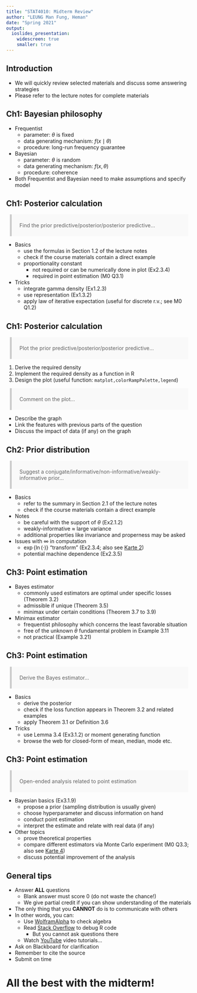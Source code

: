 ```yaml
---
title: "STAT4010: Midterm Review"
author: "LEUNG Man Fung, Heman"
date: "Spring 2021"
output: 
  ioslides_presentation:
    widescreen: true
    smaller: true
---
```

<style>
blockquote{
  background: #f9f9f9;
  border-left: 5px solid #ccc;
  margin: 0.5em 10px;
  padding: 0.5em 1.5em;
}
</style>

## Introduction
- We will quickly review selected materials and discuss some answering strategies
- Please refer to the lecture notes for complete materials

## Ch1: Bayesian philosophy
- Frequentist
  - parameter: $\theta$ is fixed
  - data generating mechanism: $f(x \mid \theta)$
  - procedure: long-run frequency guarantee
- Bayesian
  - parameter: $\theta$ is random
  - data generating mechanism: $f(x,\theta)$
  - procedure: coherence
- Both Frequentist and Bayesian need to make assumptions and specify model

## Ch1: Posterior calculation
> Find the prior predictive/posterior/posterior predictive...

- Basics
  - use the formulas in Section 1.2 of the lecture notes
  - check if the course materials contain a direct example
  - proportionality constant
    - not required or can be numerically done in plot (Ex2.3.4)
    - required in point estimation (M0 Q3.1)
- Tricks
  - integrate gamma density (Ex1.2.3)
  - use representation (Ex1.3.2)
  - apply law of iterative expectation (useful for discrete r.v.; see M0 Q1.2)
  
## Ch1: Posterior calculation
> Plot the prior predictive/posterior/posterior predictive...

1. Derive the required density
2. Implement the required density as a function in R
3. Design the plot (useful function: <code>matplot,colorRampPalette,legend</code>)

> Comment on the plot...

- Describe the graph
- Link the features with previous parts of the question
- Discuss the impact of data (if any) on the graph

## Ch2: Prior distribution
> Suggest a conjugate/informative/non-informative/weakly-informative prior...

- Basics
  - refer to the summary in Section 2.1 of the lecture notes
  - check if the course materials contain a direct example
- Notes
  - be careful with the support of $\theta$ (Ex2.1.2)
  - weakly-informative $\approx$ large variance
  - additional properties like invariance and properness may be asked
- Issues with $\infty$ in computation
  - $\exp\{\ln(\cdot)\}$ "transform" (Ex2.3.4; also see [Karte 2](https://hemanlmf.github.io/teaching/stat4010/2021S/Karte-2.html))
  - potential machine dependence (Ex2.3.5)

## Ch3: Point estimation
- Bayes estimator
  - commonly used estimators are optimal under specific losses (Theorem 3.2)
  - admissible if unique (Theorem 3.5)
  - minimax under certain conditions (Theorem 3.7 to 3.9)
- Minimax estimator
  - frequentist philosophy which concerns the least favorable situation
  - free of the unknown $\theta$ fundamental problem in Example 3.11
  - not practical (Example 3.21)

## Ch3: Point estimation
> Derive the Bayes estimator...

- Basics
  - derive the posterior
  - check if the loss function appears in Theorem 3.2 and related examples
  - apply Theorem 3.1 or Definition 3.6
- Tricks
  - use Lemma 3.4 (Ex3.1.2) or moment generating function
  - browse the web for closed-form of mean, median, mode etc.

## Ch3: Point estimation
> Open-ended analysis related to point estimation

- Bayesian basics (Ex3.1.9)
  - propose a prior (sampling distribution is usually given)
  - choose hyperparameter and discuss information on hand
  - conduct point estimation
  - interpret the estimate and relate with real data (if any)
- Other topics
  - prove theoretical properties
  - compare different estimators via Monte Carlo experiment (M0 Q3.3; also see [Karte 4](https://hemanlmf.github.io/teaching/stat4010/2021S/Karte-4.html))
  - discuss potential improvement of the analysis

## General tips
- Answer **ALL** questions
  - Blank answer must score 0 (do not waste the chance!)
  - We give partial credit if you can show understanding of the materials
- The only thing that you **CANNOT** do is to communicate with others
- In other words, you can:
  - Use [WolframAlpha](https://www.wolframalpha.com/) to check algebra
  - Read [Stack Overflow](https://stackoverflow.com/) to debug R code
    - But you cannot ask questions there
  - Watch [YouTube](https://www.youtube.com/) video tutorials...
- Ask on Blackboard for clarification
- Remember to cite the source
- Submit on time

# All the best with the midterm! 